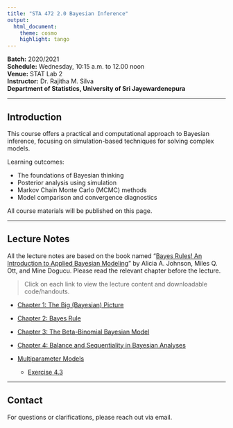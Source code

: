 ```yaml
---
title: "STA 472 2.0 Bayesian Inference"
output: 
  html_document:
    theme: cosmo
    highlight: tango
---
```


**Batch:** 2020/2021\
**Schedule:** Wednesday, 10:15 a.m. to 12.00 noon\
**Venue:** STAT Lab 2\
**Instructor:** Dr. Rajitha M. Silva\
**Department of Statistics, University of Sri Jayewardenepura**

------------------------------------------------------------------------

## Introduction

This course offers a practical and computational approach to Bayesian inference, focusing on simulation-based techniques for solving complex models.

Learning outcomes:

-   The foundations of Bayesian thinking\
-   Posterior analysis using simulation\
-   Markov Chain Monte Carlo (MCMC) methods\
-   Model comparison and convergence diagnostics\


All course materials will be published on this page.

------------------------------------------------------------------------

## Lecture Notes

All the lecture notes are based on the book named "[Bayes Rules! An Introduction to Applied Bayesian Modeling](https://www.bayesrulesbook.com/)" by Alicia A. Johnson, Miles Q. Ott, and Mine Dogucu. Please read the relevant chapter before the lecture.

> Click on each link to view the lecture content and downloadable code/handouts.

-   [Chapter 1: The Big (Bayesian) Picture](chapter1_notes.html)

-   [Chapter 2: Bayes Rule](chapter2.html)

-   [Chapter 3: The Beta-Binomial Bayesian Model](chapter3.html)

-   [Chapter 4: Balance and Sequentiality in Bayesian Analyses](chapter4.html)

- [Multiparameter Models](multiparameter-models.html)

  - [Exercise 4.3](Exercise_4_3.html)

------------------------------------------------------------------------

## Contact

For questions or clarifications, please reach out via email.

